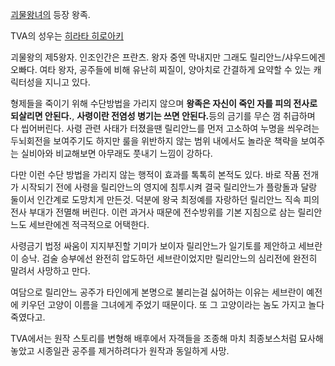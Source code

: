 [[괴물왕녀]]의 등장 왕족.

TVA의 성우는 [[히라타 히로아키]]

괴물왕의 제5왕자. 인조인간은 프란츠. 왕자 중엔 막내지만 그래도 릴리안느/샤우드에겐 오빠다. 여타 왕자, 공주들에 비해 유난히 찌질이, 양아치로 간결하게 요약할 수 있는 캐릭터성을 지니고 있다. 

형제들을 죽이기 위해 수단방법을 가리지 않으며 '''왕족은 자신이 죽인 자를 피의 전사로 되살리면 안된다.''', '''사령이란 전염성 병기는 쓰면 안된다.'''등의 금기를 무슨 껌 취급하며 다 씹어버린다. 사령 관련 사태가 터졌을땐 릴리안느를 먼저 고소하여 누명을 씌우려는 두뇌회전을 보여주기도 하지만 룰을 위반하지 않는 범위 내에서도 놀라운 책략을 보여주는 실비아와 비교해보면 아무래도 풋내기 느낌이 강하다.

다만 이런 수단 방법을 가리지 않는 행적이 효과를 톡톡히 본적도 있다. 바로 작품 전개가 시작되기 전에 사령을 릴리안느의 영지에 침투시켜 결국 릴리안느가 플랑돌과 달랑 둘이서 인간계로 도망치게 만든것. 덕분에 왕국 최정예를 자랑하던 릴리안느 직속 피의 전사 부대가 전멸해 버린다. 이런 과거사 때문에 전수방위를 기본 지침으로 삼는 릴리안느도 세브란에겐 적극적으로 어택한다. 

사령금기 법정 싸움이 지지부진할 기미가 보이자 릴리안느가 일기토를 제안하고 세브란이 승낙. 검술 승부에선 완전히 압도하던 세브란이었지만 릴리안느의 심리전에 완전히 말려서 사망하고 만다. 

여담으로 릴리안느 공주가 타인에게 본명으로 불리는걸 싫어하는 이유는 세브란이 예전에 키우던 고양이 이름을 그녀에게 주었기 때문이다. 또 그 고양이라는 놈도 가지고 놀다 죽였다고.


TVA에서는 원작 스토리를 변형해 배후에서 자객들을 조종해 마치 최종보스처럼 묘사해 놓았고 시종일관 공주를 제거하려다가 원작과 동일하게 사망. 
